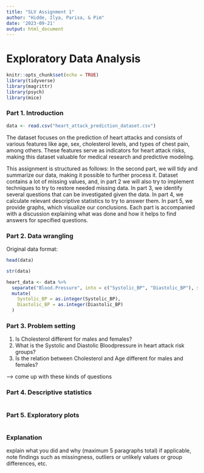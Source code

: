 ```yaml
---
title: "SLV Assignment 1"
author: "Hidde, Ilya, Parisa, & Pim"
date: '2023-09-21'
output: html_document
---
```


# Exploratory Data Analysis

```r
knitr::opts_chunk$set(echo = TRUE)
library(tidyverse)
library(magrittr)
library(psych)
library(mice)
```

### Part 1. Introduction

```r
data <- read.csv("heart_attack_prediction_dataset.csv")
```

The dataset focuses on the prediction of heart attacks and consists of various features like age, sex, cholesterol levels, and types of chest pain, among others. These features serve as indicators for heart attack risks, making this dataset valuable for medical research and predictive modeling.

This assignment is structured as follows: In the second part, we will tidy and summarize our data, making it possible to further process it. Dataset contains a lot of missing values, and, in part 2 we will also try to implement techniques to try to restore needed missing data. In part 3, we identify several questions that can be investigated given the data. In part 4, we calculate relevant descriptive statistics to try to answer them. In part 5, we provide graphs, which visualize our conclusions. Each part is accompanied with a discussion explaining what was done and how it helps to find answers for specified questions.

### Part 2. Data wrangling

Original data format:
```r
head(data)
```
```r
str(data)
```

```r
heart_data <- data %>%
  separate("Blood.Pressure", into = c("Systolic_BP", "Diastolic_BP"), sep = "/") %>%
  mutate(
    Systolic_BP = as.integer(Systolic_BP),
    Diastolic_BP = as.integer(Diastolic_BP)
  )
```



### Part 3. Problem setting
1. Is Cholesterol different for males and females?
2. What is the Systolic and Diastolic Bloodpressure in heart attack risk groups?
3. Is the relation between Cholesterol and Age different for males and females?


--> come up with these kinds of questions


### Part 4. Descriptive statistics

```r

```



### Part 5. Exploratory plots

```r

```



### Explanation

explain what you did and why (maximum 5 paragraphs total) if applicable, note findings such as missingness, outliers or unlikely values or group differences, etc.